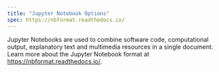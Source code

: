 ```yaml
---
title: "Jupyter Notebook Options"
spec: https://nbformat.readthedocs.io/
---
```


Jupyter Notebooks are used to combine software code, computational output, explanatory text and multimedia resources in a single document. Learn more about the Jupyter Notebook format at <https://nbformat.readthedocs.io/>.
